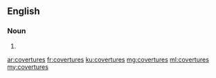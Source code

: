 ==English==

===Noun===
{{head|en}}

# {{plural of|coverture}}

[[ar:covertures]]
[[fr:covertures]]
[[ku:covertures]]
[[mg:covertures]]
[[ml:covertures]]
[[my:covertures]]